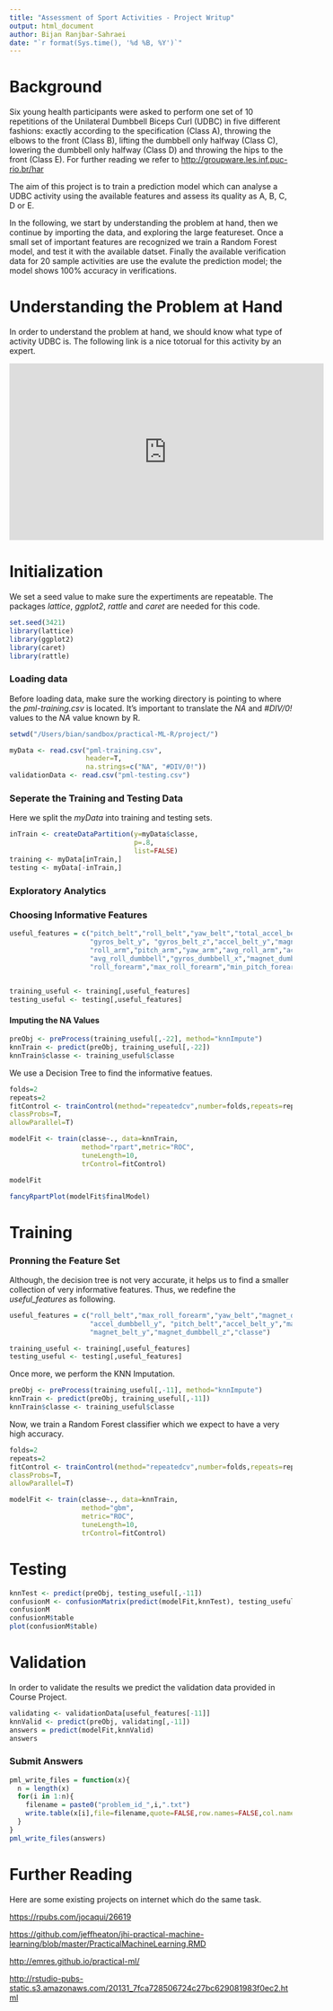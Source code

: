 ```yaml
---
title: "Assessment of Sport Activities - Project Writup"
output: html_document
author: Bijan Ranjbar-Sahraei
date: "`r format(Sys.time(), '%d %B, %Y')`"
---
```

# Background 
Six young health participants were asked to perform one set of 10 repetitions 
of the Unilateral Dumbbell Biceps Curl (UDBC) in five different fashions: exactly 
according to the specification (Class A), throwing the elbows to the front (Class B), 
lifting the dumbbell only halfway (Class C), lowering the dumbbell only halfway (Class D) 
and throwing the hips to the front (Class E). For further reading we refer to <http://groupware.les.inf.puc-rio.br/har>

The aim of this project is to train a prediction model which can analyse a UDBC activity using the available features and assess its quality as A, B, C, D or E.


In the following, we start by understanding the problem at hand, then we continue by importing the data, and exploring the large featureset. Once a small set of important features are recognized we train a Random Forest model, and test it with the available datset. Finally the available verification data for 20 sample activities are use the evalute the prediction model; the model shows 100% accuracy in verifications. 

# Understanding the Problem at Hand
In order to understand the problem at hand, we should know what type of activity UDBC is. The following link is a nice totorual for this activity by an expert. 

<iframe width="560" height="315" src="https://www.youtube.com/embed/YxtwA7XRK_g" frameborder="0" allowfullscreen></iframe>

# Initialization
We set a seed value to make sure the expertiments are repeatable. The packages *lattice*, *ggplot2*, *rattle* and *caret* are needed for this code.
```r
set.seed(3421)
library(lattice)
library(ggplot2)
library(caret)
library(rattle)
```
### Loading data
Before loading data, make sure the working directory is pointing to where the *pml-training.csv* is located. It's important to translate the *NA* and *#DIV/0!* values to the *NA* value known by R. 
```r
setwd("/Users/bian/sandbox/practical-ML-R/project/")
```
```r
myData <- read.csv("pml-training.csv", 
                   header=T,  
                   na.strings=c("NA", "#DIV/0!"))
validationData <- read.csv("pml-testing.csv")
```

### Seperate the Training and Testing Data
Here we split the *myData* into training and testing sets.
```r
inTrain <- createDataPartition(y=myData$classe,
                               p=.8,
                               list=FALSE)
training <- myData[inTrain,]
testing <- myData[-inTrain,]
```

###  Exploratory Analytics

### Choosing Informative Features
```r
useful_features = c("pitch_belt","roll_belt","yaw_belt","total_accel_belt",
                    "gyros_belt_y", "gyros_belt_z","accel_belt_y","magnet_belt_y",
                    "roll_arm","pitch_arm","yaw_arm","avg_roll_arm","accel_arm_x",
                    "avg_roll_dumbbell","gyros_dumbbell_x","magnet_dumbbell_x","accel_dumbbell_y","magnet_dumbbell_z",
                    "roll_forearm","max_roll_forearm","min_pitch_forearm","classe")
  

training_useful <- training[,useful_features]
testing_useful <- testing[,useful_features]
```


####  Imputing the NA Values

```r
preObj <- preProcess(training_useful[,-22], method="knnImpute") 
knnTrain <- predict(preObj, training_useful[,-22])
knnTrain$classe <- training_useful$classe
```

We use a Decision Tree to find the informative featues.
```r
folds=2
repeats=2
fitControl <- trainControl(method="repeatedcv",number=folds,repeats=repeats,
classProbs=T,
allowParallel=T)

modelFit <- train(classe~., data=knnTrain,
                  method="rpart",metric="ROC",
                  tuneLength=10,
                  trControl=fitControl)

modelFit  

fancyRpartPlot(modelFit$finalModel)
```

# Training 

### Pronning the Feature Set
Although, the decision tree is not very accurate, it helps us to find a smaller collection of very informative features. Thus, we redefine the *useful_features* as following.
``` r
useful_features = c("roll_belt","max_roll_forearm","yaw_belt","magnet_dumbbell_z",
                    "accel_dumbbell_y", "pitch_belt","accel_belt_y","magnet_dumbbell_x",
                    "magnet_belt_y","magnet_dumbbell_z","classe")

training_useful <- training[,useful_features]
testing_useful <- testing[,useful_features]

```
Once more, we perform the KNN Imputation.
```r
preObj <- preProcess(training_useful[,-11], method="knnImpute") 
knnTrain <- predict(preObj, training_useful[,-11])
knnTrain$classe <- training_useful$classe
```

Now, we train a Random Forest classifier which we expect to have a very high accuracy.
```r
folds=2
repeats=2
fitControl <- trainControl(method="repeatedcv",number=folds,repeats=repeats,
classProbs=T,
allowParallel=T)

modelFit <- train(classe~., data=knnTrain,
                  method="gbm",
                  metric="ROC",
                  tuneLength=10,
                  trControl=fitControl)

```


# Testing
```r
knnTest <- predict(preObj, testing_useful[,-11])
confusionM <- confusionMatrix(predict(modelFit,knnTest), testing_useful$classe)  
confusionM
confusionM$table
plot(confusionM$table)
```

# Validation
In order to validate the results we predict the validation data provided in Course Project.
```r
validating <- validationData[useful_features[-11]]
knnValid <- predict(preObj, validating[,-11])
answers = predict(modelFit,knnValid)
answers
```

### Submit Answers
```r
pml_write_files = function(x){
  n = length(x)
  for(i in 1:n){
    filename = paste0("problem_id_",i,".txt")
    write.table(x[i],file=filename,quote=FALSE,row.names=FALSE,col.names=FALSE)
  }
}
pml_write_files(answers)

```

# Further Reading
Here are some existing projects on internet which do the same task.

<https://rpubs.com/jocaqui/26619>

<https://github.com/jeffheaton/jhi-practical-machine-learning/blob/master/PracticalMachineLearning.RMD>

<http://emres.github.io/practical-ml/>

<http://rstudio-pubs-static.s3.amazonaws.com/20131_7fca728506724c27bc629081983f0ec2.html>

